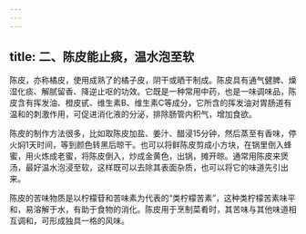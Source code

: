 ```yaml
---
---
---
```

title: 二、陈皮能止痰，温水泡至软
---




陈皮，亦称橘皮，使用成熟了的橘子皮，阴干或晒干制成。陈皮具有通气健脾、燥湿化痰、解腻留香、降逆止呕的功效。它既是一种常用中药，也是一味调味品，陈皮含有挥发油、橙皮甙、维生素B、维生素C等成分，它所含的挥发油对胃肠道有温和的刺激作用，可促进消化液的分泌，排除肠管内积气，增加食欲。

陈皮的制作方法很多，比如取陈皮加盐、姜汁、醋浸15分钟，然后蒸至有香味，停火焖1天时间，等到颜色转黑后晾干。也可以将鲜陈皮剪成小方块，在锅里倒入蜂蜜，用火炼成老蜜，将陈皮倒入，炒成金黄色，出锅，摊开晾。通常用陈皮来煲汤，最好温水泡浸至软，这样既可以去除其表面杂质，也可以将它的味道先引出来。

陈皮的苦味物质是以柠檬苷和苦味素为代表的“类柠檬苦素”，这种类柠檬苦素味平和，易溶解于水，有助于食物的消化。陈皮用于烹制菜肴时，其苦味与其他味道相互调和，可形成独具一格的风味。